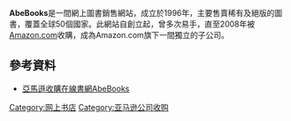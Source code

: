 {{Infobox company |
  company_name   = AbeBooks |
  company_logo   = |
  company_type   = [[私人公司|私人公司]]|
  company_slogan = |
  foundation     = 1996|
  location       = [[加拿大|加拿大]][[不列顛|不列顛]][[卑詩|卑詩]]|
  key_people     = Hannes Blum, CEO<br />John Chase, CFO|
  num_employees  = 130 (2013) |
  industry       = [[零售|零售]]|
  products       = [[書本|書本]]|
  parent         = [[Amazon.com|Amazon.com]]|
  homepage       = [http://www.abebooks.com/ www.abebooks.com]
}}

'''AbeBooks'''是一間網上圖書銷售網站，成立於1996年，主要售賣稀有及絕版的圖書，覆蓋全球50個國家。此網站自創立起，曾多次易手，直至2008年被[[Amazon.com|Amazon.com]]收購，成為Amazon.com旗下一間獨立的子公司。

==參考資料==
*[https://web.archive.org/web/20160304122534/http://www.publishing.com.hk/pubnews/NewsDetail.asp?NewsID=20080805102 亞馬遜收購在線書網AbeBooks]

{{Amazon}}
[[Category:网上书店|Category:网上书店]]
[[Category:亚马逊公司收购|Category:亚马逊公司收购]]